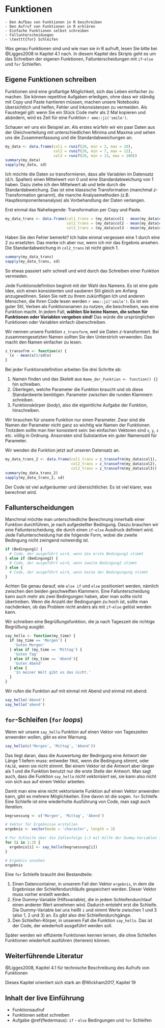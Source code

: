 # Funktionen {#funktionen}

```block
- Den Aufbau von Funktionen in R beschreiben
- Den Aufruf von Funktionen in R erklären
- Einfache Funktionen selbst schreiben
- Fallunterscheidungen
- \texttt{for} Schleifen
```

Was genau Funktionen sind und wie man sie in R aufruft, lesen Sie bitte bei @Ligges2008 in Kapitel 4.1 nach. In diesem Kapitel des Skripts geht es um das Schreiben der eigenen Funktionen, Fallunterscheidungen mit `if`-`else` und `for` Schleifen.

## Eigene Funktionen schreiben
Funktionen sind eine großartige Möglichkeit, sich das Leben einfacher zu machen. Sie können repetitive Aufgaben erledigen, ohne dass wir ständig mit Copy und Paste hantieren müssen, machen unsere Notebooks übersichtlich und helfen, Fehler und Inkonsistenzen zu vermeiden. Als Faustregel gilt: wenn Sie ein Stück Code mehr als 2 Mal kopieren und abändern, wird es Zeit für eine Funktion `r emo::ji('smile')`.


Schauen wir uns ein Beispiel an. Als erstes würfeln wir ein paar Daten aus der Gleichverteilung mit unterschiedlichen Minima und Maxima und sehen uns die Zusammenfassung und die Standardabweichungen an.

```r
my_data <- data.frame(col1 = runif(20, min = 3, max = 10),
                      col2 = runif(20, min = 7, max = 12),
                      col3 = runif(20, min = 13, max = 100))
summary(my_data)
sapply(my_data, sd)
```

Ich möchte die Daten so transformieren, dass alle Variablen im Datensatz (d.h. Spalten) einen Mittelwert von 0 und eine Standardabweichung von 1 haben. Dazu ziehe ich den Mittelwert ab und teile durch die Standardabweichung. Das ist eine klassische Transformation (manchmal $z$-Transformation genannt), die manche Analysemethoden (z.B. Hauptkomponentenanalyse) als Vorbehandlung der Daten verlangen.

Erst einmal das Naheliegende: Transformation per Copy und Paste.

```r
my_data_trans <- data.frame(col1_trans = (my_data$col1 - mean(my_data$col1))/sd(my_data$col1),
                            col2_trans = (my_data$col2 - mean(my_data$col2))/sd(my_data$col1),
                            col3_trans = (my_data$col3 - mean(my_data$col3))/sd(my_data$col3))
```

Haben Sie den Fehler bemerkt? Ich habe einmal vergessen eine 1 durch eine 2 zu ersetzten. Das merke ich aber nur, wenn ich mir das Ergebnis ansehen. Die Standardabweichung in `col2_trans` ist nicht gleich 1.

```r
summary(my_data_trans)
sapply(my_data_trans, sd)
```

So etwas passiert sehr schnell und wird durch das Schreiben einer Funktion vermieden. 

Jede Funktionsdefinition beginnt mit der Wahl des Namens. Es ist eine gute Idee, sich einen konsistenten und sauberen Stil gleich am Anfang anzugewöhnen. Seien Sie nett zu Ihrem zukünftigen Ich und anderen Menschen, die Ihren Code lesen werden `r emo::ji('smile')`. Es ist ein guter Stil, Verben als Funktionsnamen zu nutzen, die beschreiben, was eine Funktion macht. In jedem Fall, **wählen Sie keine Namen, die schon für Funktionen oder Variablen vergeben sind!** Das würde die ursprünglichen Funktionen oder Variablen einfach überschreiben.

Wir nennen unsere Funktion `z_transform`, weil sie Daten $z$-transformiert. Bei zusammengesetzten Namen sollten Sie den Unterstrich verwenden. Das macht den Namen einfacher zu lesen.

```r
z_transofrm <- function(x) {
  (x - mean(x))/sd(x)
}
```

Bei jeder Funktionsdefinition arbeiten Sie drei Schritte ab:

1. Namen finden und das Skelett aus `Name_der_Funktion <- function() {}` hin schreiben.
2. Überlegen, welche Parameter die Funktion braucht und ob diese Standardwerte benötigen. Parameter zwischen die runden Klammern schreiben.
3. Funktionskörper (*body*), also die eigentliche Aufgabe der Funktion, hinschreiben.

Wir brauchen für unsere Funktion nur einen Parameter. Zwar sind die Namen der Parameter nicht ganz so wichtig wie Namen der Funktionen. Trotzdem sollte man hier konsistent sein: bei einfachen Vektoren sind `x`, `y`, `z` etc. völlig in Ordnung. Ansonsten sind Substantive ein guter Namensstil für Parameter.

Wir wenden die Funktion jetzt auf unseren Datensatz an.

```r
my_data_trans_2 <- data.frame(col1_trans = z_transofrm(my_data$col1),
                              col2_trans = z_transofrm(my_data$col2),
                              col2_trans = z_transofrm(my_data$col3))
summary(my_data_trans_2)
sapply(my_data_trans_2, sd)
```

Der Code ist viel aufgeräumter und übersichtlicher. Es ist viel klarer, was berechnet wird.

## Fallunterscheidungen

Manchmal möchte man unterschiedliche Berechnung innerhalb einer Funktion durchführen, je nach aufgestellter Bedingung. Daszu brauchen wir eine Fallunterscheidung, die durch einen `if`-`else` Ausdruck definiert wird. Jede Fallunterscheidung hat die folgende Form, wobei die zweite Bedingung nicht zwingend notwendig ist.

```r
if (Bedingung1) {
  # Code, der ausgeführt wird, wenn die erste Bedingung1 stimmt
} else if (Bedingung2) {
  # Code, der ausgeführt wird, wenn zweite Bedingung2 stimmt
} else {
  # Code, der ausgeführt wird, wenn keine der Bedingungung stimmt
}
```

Achten Sie genau darauf, wie `else if` und `else` positioniert werden, nämlich zwischen den beiden geschweiften Klammern.  Eine Fallunterscheidung kann auch mehr als zwei Bedingungen haben, aber man sollte nicht übertreiben. Wenn die Anzahl der Bedingungen zu hoch ist, sollte man nachdenken, ob das Problem nicht anders als mit `if`-`else` gelöst werden kann.

Wir schreiben eine Begrüßungsfunktion, die ja nach Tageszeit die richtige Begrüßung ausgibt.

```r
say_hello <- function(my_time) {
  if (my_time == 'Morgen') {
    'Guten Morgen'
  } else if (my_time == 'Mittag') {
    'Guten Tag'
  } else if (my_time == 'Abend'){
    'Guten Abend'
  } else {
    'In meiner Welt gibt es das nicht.'
  }
}
```

Wir rufen die Funktion auf mit einmal mit Abend und einmal mit abend.

```r
say_hello('Abend')
say_hello('abend')
```


## `for`-Schleifen (`for` *loops*)

Wenn wir unsere `say_hello` Funktion auf einen Vektor von Tageszeiten anwenden wollen, gibt es eine Warnung. 

```r
say_hello(c('Morgen', 'Mittag', 'Abend'))
```


Das liegt daran, dass die Auswertung der Bedingung eine Antwort der Länge 1 liefern muss: entweder `TRUE`, wenn die Bedingung stimmt, oder `FALSE`, wenn sie nicht stimmt. Bei einem Vektor ist die Antwort aber länger als 1 und die Funktion benutzt nur die erste Stelle der Antwort. Man sagt auch, dass die Funktion `say_hello` *nicht vektorisiert* sei, sie kann also nicht von sich aus auf einem Vektor arbeiten.

Damit man eine eine nicht vektorisierte Funktion auf einen Vektor anwenden kann, gibt es mehrere Möglichkeiten. Eine davon ist die sogen. `for` Schleife. Eine Schleife ist eine wiederholte Ausführung von Code, man sagt auch *Iteration*.

```r
begruessung <- c('Morgen', 'Mittag', 'Abend')

# Vektor für Ergebnisse erstellen
ergebnis <- vector(mode = 'character', length = 3)

# For Schleife über die Zahlenfolge 1:3 mit Hilfe der Dummy-Variablen i
for (i in 1:3) {
  ergebnis[i] <- say_hello(begruessung[i])
}

# Ergebnis ansehen
ergebnis
```


Eine `for` Schleife braucht drei Bestandteile:

1. Einen Datencontainer, in unserem Fall den Vektor `ergebnis`, in dem die Ergebnisse der Schleifendurchläufe gespeichert werden. Dieser Vektor muss vorher erstellt werden.
2. Eine Dummy-Variable (Hilfsvariable), die in jedem Schleifendurchlauf einen anderen Wert annehmen wird. Dadurch entsteht erst die Schleife. Die Dummy-Variable bei uns heißt `i` und nimmt Werte zwischen 1 und 3 (also 1, 2 und 3) an. Es gibt also drei Schleifendurchgänge.
3. Den Schleifen-Körper, in unserem Fall die Funktion `say_hello`. Das ist der Code, der wiederholt ausgeführt werden soll.

Später werden wir effiziente Funktionen kennen lernen, die ohne Schleifen Funktionen wiederholt ausführen (iterieren) können.

## Weiterführende Literatur

@Ligges2008, Kapitel 4.1 für technische Beschreibung des Aufrufs von Funktionen

Dieses Kapitel orientiert sich stark an @Wickham2017, Kapitel 19

## Inhalt der live Einführung

- Funktionsaufruf
- Funktionen selbst schreiben
- Aufgabe \@ref(fledermaus): `if` - `else` Bedingungen und `for` Schleifen